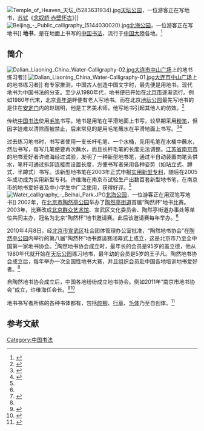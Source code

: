 [[File:Temple_of_Heaven_天坛_(5283631934).jpg|thumb]][[天坛公园|天坛公园]]，一位游客正在写地书，[[苏轼|苏轼]]《[[念奴娇·赤壁怀古|念奴娇·赤壁怀古]]》]]
[[File:Beijing_-_Public_calligraphy_(5144030020).jpg|thumb]][[北海公园_(北京)|北海公园]]，一位游客正在写地书]]
'''地书'''，是在地面上书写的[[中国书法|中国书法]]，流行于[[中国大陆|中国大陸]]各地。<ref>{{Cite web |url=http://www.qdqss.cn/2014/may/EFF6E21F.html |title=老书法迷贮水山上切磋地书，青岛全搜索，2014-05-19 |access-date=2014-05-19 |archive-url=https://web.archive.org/web/20140519201808/http://www.qdqss.cn/2014/may/EFF6E21F.html |archive-date=2014-05-19 |dead-url=yes }}</ref>

==简介==
[[File:Dalian_Liaoning_China_Water-Calligraphy-02.jpg|thumb]][[大连市|大连市]][[中山广场_(大连)|中山广场]]上的地书练习者]]
[[File:Dalian_Liaoning_China_Water-Calligraphy-01.jpg|thumb]][[大连市|大连市]][[中山广场_(大连)|中山广场]]上的地书练习者]]
有专家推测，中国古人创造中国文字时，最先便是用地书。现代地书为中国书法的分支。至少从1980年代，地书便已开始在[[北京市|北京市]]逐渐流行。例如1980年代末，北京[[青年湖公园|青年湖]]畔便有老人写地书。而在北京[[地坛公园|地坛公园]]最先写地书的是住在[[安定门|安定门]]内的赵瑞明，他是工艺美术师，他写地书引起其他人的仿效。<ref name=sc>{{Cite web |url=http://news.artxun.com/zhongguoshu-1684-8417419.shtml |title=中华书法一奇葩“陶然地书”开新篇，博宝艺术网，2011-10-26 |access-date=2014-05-19 |archive-url=https://web.archive.org/web/20140519183942/http://news.artxun.com/zhongguoshu-1684-8417419.shtml |archive-date=2014-05-19 |dead-url=yes }}</ref>

传统[[中国书法|中国书法]]使用[[毛笔|毛笔]]书写。地书是用笔在平滑地面上书写，较早期采用[[粉笔|粉笔]]，但因字迹难以清除而被禁止，后来常见的是用毛笔蘸水在平滑地面上书写。<ref name=huaibei>{{Cite web |url=http://huaibei.mofcom.gov.cn/aarticle/subject/zljstjh/localb/200906/20090606302831.html |title=地书笔，安徽淮北商务之窗，2009-06-04 |accessdate=2014-05-19 |archive-date=2014-05-19 |archive-url=https://web.archive.org/web/20140519165913/http://huaibei.mofcom.gov.cn/aarticle/subject/zljstjh/localb/200906/20090606302831.html |dead-url=no }}</ref><ref name=wangyi>{{Cite web |url=http://news.163.com/10/0409/03/63Q15A0K000146BB.html |title=全国首个地书协会成立，网易，2010-04-09 |access-date=2014-05-19 |archive-url=https://web.archive.org/web/20140519171510/http://news.163.com/10/0409/03/63Q15A0K000146BB.html |archive-date=2014-05-19 |dead-url=yes }}</ref>

过去练习地书时，书写者使用一支长杆毛笔、一个水桶，先用毛笔在水桶中蘸水，然后书写，每写几笔便要再次蘸水，而且长杆毛笔的长度无法调整。[[江苏省|江苏省]][[南京市|南京市]]的地书爱好者许维海经过试验，发明了一种新型地书笔，通过半自动装置向笔头供水，笔杆可通过拆卸连接而设置长度，方便书写者采用各种姿势（如站立式、蹲式、半蹲式）书写。该新型地书笔在2003年正式申报[[实用新型专利|实用新型专利]]，随后在2005年成功成为实用新型专利。许维海在南京市试验生产出数百套新型地书笔，在南京市的地书爱好者及中小学生中广泛使用，获得好评。<ref name=huaibei/>
[[File:Water_calligraphy_-_Beihai_Park.JPG|thumb]][[北海公园_(北京)|北海公园]]，一位游客正在用双笔写地书]]
2002年，在[[北京市|北京市]][[陶然亭公园|陶然亭公园]]举办了[[陶然亭街道|陶然亭街道]]首届“陶然杯”地书比赛。2003年，比赛改成[[北京群众艺术馆|北京群众艺术馆]]、宣武区文化委员会、陶然亭街道办事处等单位共同主办，冠名为北京“陶然杯”地书邀请赛。此后该邀请赛每年举办。<ref name=sc/>

2010年4月8日，经[[北京市|北京市]][[宣武区|宣武区]]社会团体管理办公室批准，“陶然地书协会”在[[陶然亭公园|陶然亭公园]]内举行的第八届“陶然杯”地书邀请赛闭幕式上成立，这是北京市乃至全中国第一家地书协会。<ref>{{Cite web |url=http://www.bj.xinhuanet.com/bjfs/2010-04/08/content_19468393.htm |title=北京市首家地书协会成立，新华网，2010-04-08 |accessdate=2014-05-19 |archive-date=2014-05-19 |archive-url=https://web.archive.org/web/20140519170459/http://www.bj.xinhuanet.com/bjfs/2010-04/08/content_19468393.htm |dead-url=no }}</ref>陶然地书协会成立时，最年长的会员是95岁的盖立德，他从1980年代就开始在[[天坛公园|天坛公园]]练习地书，最年幼的会员是5岁的王子凡。陶然地书协会成立后，每年举办一次全国性地书大赛，并且组织会员赴中国各地培训地书爱好者。<ref name=wangyi/>

自陶然地书协会成立后，中国各地纷纷成立地书协会。例如2011年“南京市地书协会”成立，许维海任会长。<ref>{{Cite web |url=http://news.ifeng.com/gundong/detail_2011_09/19/9281713_0.shtml |title=南京市地书协会成立，凤凰网，2011-09-19 |accessdate=2014-05-19 |archive-date=2014-05-19 |archive-url=https://web.archive.org/web/20140519183910/http://news.ifeng.com/gundong/detail_2011_09/19/9281713_0.shtml |dead-url=no }}</ref><ref>{{Cite web |url=http://www.mingguang.gov.cn/DocHtml/1/2012/7/18/8047696730181.html |title=笔墨淋漓写苍生——记胡青誓和他的书画艺术，中国明光，2012-07-18 |access-date=2014-05-19 |archive-url=https://web.archive.org/web/20140519165011/http://www.mingguang.gov.cn/DocHtml/1/2012/7/18/8047696730181.html |archive-date=2014-05-19 |dead-url=yes }}</ref>

地书书写者所练的各种书体都有，包括[[颜真卿|颜]][[柳公权|柳]]、[[行草|行草]]、[[毛体|毛体]]乃至自创体。<ref>{{Cite web |url=http://hbrb.cnhubei.com/HTML/hbrb/20120314/hbrb1679284.html |title=地书，湖北日报，2012-03-14 |accessdate=2014-05-19 |archive-date=2014-05-19 |archive-url=https://web.archive.org/web/20140519165517/http://hbrb.cnhubei.com/HTML/hbrb/20120314/hbrb1679284.html |dead-url=yes }}</ref>

==参考文献==
{{commonscat|Water calligraphy}}
{{reflist}}

[[Category:中国书法|Category:中国书法]]